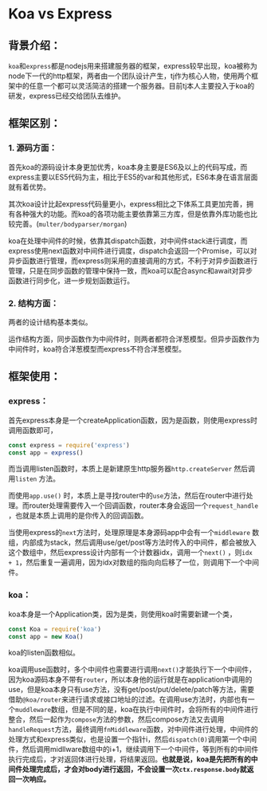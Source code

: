 # Koa vs Express
## 背景介绍：

`koa`和`express`都是nodejs用来搭建服务器的框架，express较早出现，koa被称为node下一代的http框架，两者由一个团队设计产生，tj作为核心人物，使用两个框架中的任意一个都可以灵活简洁的搭建一个服务器。目前tj本人主要投入于koa的研发，express已经交给团队去维护。

## 框架区别：

### 1. 源码方面：

首先koa的源码设计本身更加优秀，koa本身主要是ES6及以上的代码写成，而express主要以ES5代码为主，相比于ES5的var和其他形式，ES6本身在语言层面就有着优势。

其次koa设计比起express代码量更小，express相比之下体系工具更加完善，拥有各种强大的功能。而koa的各项功能主要依靠第三方库，但是依靠外库功能也比较完善。(`multer/bodyparser/morgan`)

koa在处理中间件的时候，依靠其dispatch函数，对中间件stack进行调度，而express使用next函数对中间件进行调度，dispatch会返回一个Promise，可以对异步函数进行管理，而express则采用的直接调用的方式，不利于对异步函数进行管理，只是在同步函数的管理中保持一致，而koa可以配合async和await对异步函数进行同步化，进一步规划函数运行。

### 2. 结构方面：

两者的设计结构基本类似。

运作结构方面，同步函数作为中间件时，则两者都符合洋葱模型。但异步函数作为中间件时，koa符合洋葱模型而express不符合洋葱模型。

## 框架使用：

### express：

首先express本身是一个createApplication函数，因为是函数，则使用express时调用函数即可，

```jsx
const express = require('express')
const app = express() 
```

而当调用listen函数时，本质上是新建原生http服务器`http.createServer` 然后调用`listen` 方法。

而使用`app.use()` 时，本质上是寻找router中的`use`方法，然后在router中进行处理。而router处理需要传入一个回调函数，router本身会返回一个`request_handle` ，也就是本质上调用的是你传入的回调函数。

当使用express的`next`方法时，处理原理是本身源码app中会有一个`middleware` 数组，内部成为stack，然后调用use/get/post等方法时传入的中间件，都会被放入这个数组中，然后express设计内部有一个计数器idx，调用一个`next()` ，则`idx + 1`，然后重复一遍调用，因为idx对数组的指向向后移了一位，则调用下一个中间件。

### koa：

koa本身是一个Application类，因为是类，则使用koa时需要新建一个类，

```jsx
const Koa = require('koa')
const app = new Koa()
```

koa的listen函数相似。

koa调用use函数时，多个中间件也需要进行调用`next()`才能执行下一个中间件，因为koa源码本身不带有`router`，所以本身他的运行就是在application中调用的use，但是koa本身只有use方法，没有get/post/put/delete/patch等方法，需要借助`@koa/router`来进行请求或接口地址的过滤。在调用use方法时，内部也有一个`muddleware`数组，但是不同的是，koa在执行中间件时，会将所有的中间件进行整合，然后一起作为`compose`方法的参数，然后compose方法又去调用`handleRequest`方法，最终调用`fnMiddleware`函数，对中间件进行处理，中间件的处理方式和express类似，也是设置一个指针i，然后`dispatch(0)`调用第一个中间件，然后调用midllware数组中的i+1，继续调用下一个中间件，等到所有的中间件执行完成后，才对返回体进行处理，将结果返回。**也就是说，koa是先把所有的中间件处理完成后，才会对body进行返回，不会设置一次`ctx.response.body`就返回一次响应。**